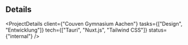 

## Details

<ProjectDetails
  client={"Couven Gymnasium Aachen"}
  tasks={["Design", "Entwicklung"]}
  tech={["Tauri", "Nuxt.js", "Tailwind CSS"]}
  status={"internal"}
/>
